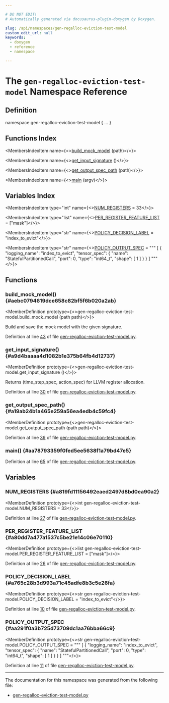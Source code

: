 ```yaml
---

# DO NOT EDIT!
# Automatically generated via docusaurus-plugin-doxygen by Doxygen.

slug: /api/namespaces/gen-regalloc-eviction-test-model
custom_edit_url: null
keywords:
  - doxygen
  - reference
  - namespace

---
```





# The `gen-regalloc-eviction-test-model` Namespace Reference

<DoxygenPage pluginConfig={pluginConfig}>



## Definition

<CodeBlock>namespace gen-regalloc-eviction-test-model &#123; ... &#125;</CodeBlock>

## Functions Index

<MembersIndex>

<MembersIndexItem
  name={<><a href="#aebc0794619dce658c82bf5f6b020a2ab">build&#95;mock&#95;model</a> (path)</>}>
</MembersIndexItem>

<MembersIndexItem
  name={<><a href="#a9d4baaaa4d1082b1e375b64fb4d12737">get&#95;input&#95;signature</a> ()</>}>
</MembersIndexItem>

<MembersIndexItem
  name={<><a href="#a19ab24b1a465e259a56ea4edb4c59fc4">get&#95;output&#95;spec&#95;path</a> (path)</>}>
</MembersIndexItem>

<MembersIndexItem
  name={<><a href="#aa78793359f0fed5ee5638f1a79bd47e5">main</a> (argv)</>}>
</MembersIndexItem>

</MembersIndex>

## Variables Index

<MembersIndex>

<MembersIndexItem
  type="int"
  name={<><a href="#a819fd11156492eaed2497d8bd0ea90a2">NUM&#95;REGISTERS</a> =  33</>}>
</MembersIndexItem>

<MembersIndexItem
  type="list"
  name={<><a href="#a80dd7a477a1537c5be21e14c06e70110">PER&#95;REGISTER&#95;FEATURE&#95;LIST</a> =  &#91;&quot;mask&quot;&#93;</>}>
</MembersIndexItem>

<MembersIndexItem
  type="str"
  name={<><a href="#a765c28b3d993a71c45adfe8b3c5e26fa">POLICY&#95;DECISION&#95;LABEL</a> =  &quot;index&#95;to&#95;evict&quot;</>}>
</MembersIndexItem>

<MembersIndexItem
  type="str"
  name={<><a href="#aa291f0a3b725d73709dc1aa76bba66c9">POLICY&#95;OUTPUT&#95;SPEC</a> =  &quot;&quot;&quot;
&#91;
    &#123;
        &quot;logging&#95;name&quot;: &quot;index&#95;to&#95;evict&quot;,
        &quot;tensor&#95;spec&quot;: &#123;
            &quot;name&quot;: &quot;StatefulPartitionedCall&quot;,
            &quot;port&quot;: 0,
            &quot;type&quot;: &quot;int64&#95;t&quot;,
            &quot;shape&quot;: &#91;
                1
            &#93;
        &#125;
    &#125;
&#93;
&quot;&quot;&quot;</>}>
</MembersIndexItem>

</MembersIndex>


<SectionDefinition>

## Functions

### build&#95;mock&#95;model() {#aebc0794619dce658c82bf5f6b020a2ab}

<MemberDefinition
  prototype={<>gen-regalloc-eviction-test-model.build&#95;mock&#95;model (path path)</>}>

<CodeBlock>
Build and save the mock model with the given signature.</CodeBlock>

Definition at line <a href="/docs/api/files/lib/lib/analysis/lib/analysis/models/gen-regalloc-eviction-test-model-py/#l00043">43</a> of file <a href="/docs/api/files/lib/lib/analysis/lib/analysis/models/gen-regalloc-eviction-test-model-py">gen-regalloc-eviction-test-model.py</a>.
</MemberDefinition>

### get&#95;input&#95;signature() {#a9d4baaaa4d1082b1e375b64fb4d12737}

<MemberDefinition
  prototype={<>gen-regalloc-eviction-test-model.get&#95;input&#95;signature ()</>}>

<CodeBlock>
Returns (time&#95;step&#95;spec, action&#95;spec) for LLVM register allocation.</CodeBlock>

Definition at line <a href="/docs/api/files/lib/lib/analysis/lib/analysis/models/gen-regalloc-eviction-test-model-py/#l00030">30</a> of file <a href="/docs/api/files/lib/lib/analysis/lib/analysis/models/gen-regalloc-eviction-test-model-py">gen-regalloc-eviction-test-model.py</a>.
</MemberDefinition>

### get&#95;output&#95;spec&#95;path() {#a19ab24b1a465e259a56ea4edb4c59fc4}

<MemberDefinition
  prototype={<>gen-regalloc-eviction-test-model.get&#95;output&#95;spec&#95;path (path path)</>}>

Definition at line <a href="/docs/api/files/lib/lib/analysis/lib/analysis/models/gen-regalloc-eviction-test-model-py/#l00039">39</a> of file <a href="/docs/api/files/lib/lib/analysis/lib/analysis/models/gen-regalloc-eviction-test-model-py">gen-regalloc-eviction-test-model.py</a>.
</MemberDefinition>

### main() {#aa78793359f0fed5ee5638f1a79bd47e5}

<MemberDefinition
  prototype="gen-regalloc-eviction-test-model.main (argv argv)">

Definition at line <a href="/docs/api/files/lib/lib/analysis/lib/analysis/models/gen-regalloc-eviction-test-model-py/#l00065">65</a> of file <a href="/docs/api/files/lib/lib/analysis/lib/analysis/models/gen-regalloc-eviction-test-model-py">gen-regalloc-eviction-test-model.py</a>.
</MemberDefinition>

</SectionDefinition>

<SectionDefinition>

## Variables

### NUM&#95;REGISTERS {#a819fd11156492eaed2497d8bd0ea90a2}

<MemberDefinition
  prototype={<>int gen-regalloc-eviction-test-model.NUM&#95;REGISTERS =  33</>}>

Definition at line <a href="/docs/api/files/lib/lib/analysis/lib/analysis/models/gen-regalloc-eviction-test-model-py/#l00027">27</a> of file <a href="/docs/api/files/lib/lib/analysis/lib/analysis/models/gen-regalloc-eviction-test-model-py">gen-regalloc-eviction-test-model.py</a>.
</MemberDefinition>

### PER&#95;REGISTER&#95;FEATURE&#95;LIST {#a80dd7a477a1537c5be21e14c06e70110}

<MemberDefinition
  prototype={<>list gen-regalloc-eviction-test-model.PER&#95;REGISTER&#95;FEATURE&#95;LIST =  &#91;&quot;mask&quot;&#93;</>}>

Definition at line <a href="/docs/api/files/lib/lib/analysis/lib/analysis/models/gen-regalloc-eviction-test-model-py/#l00026">26</a> of file <a href="/docs/api/files/lib/lib/analysis/lib/analysis/models/gen-regalloc-eviction-test-model-py">gen-regalloc-eviction-test-model.py</a>.
</MemberDefinition>

### POLICY&#95;DECISION&#95;LABEL {#a765c28b3d993a71c45adfe8b3c5e26fa}

<MemberDefinition
  prototype={<>str gen-regalloc-eviction-test-model.POLICY&#95;DECISION&#95;LABEL =  &quot;index&#95;to&#95;evict&quot;</>}>

Definition at line <a href="/docs/api/files/lib/lib/analysis/lib/analysis/models/gen-regalloc-eviction-test-model-py/#l00010">10</a> of file <a href="/docs/api/files/lib/lib/analysis/lib/analysis/models/gen-regalloc-eviction-test-model-py">gen-regalloc-eviction-test-model.py</a>.
</MemberDefinition>

### POLICY&#95;OUTPUT&#95;SPEC {#aa291f0a3b725d73709dc1aa76bba66c9}

<MemberDefinition
  prototype={<>str gen-regalloc-eviction-test-model.POLICY&#95;OUTPUT&#95;SPEC =  &quot;&quot;&quot;
&#91;
    &#123;
        &quot;logging&#95;name&quot;: &quot;index&#95;to&#95;evict&quot;,
        &quot;tensor&#95;spec&quot;: &#123;
            &quot;name&quot;: &quot;StatefulPartitionedCall&quot;,
            &quot;port&quot;: 0,
            &quot;type&quot;: &quot;int64&#95;t&quot;,
            &quot;shape&quot;: &#91;
                1
            &#93;
        &#125;
    &#125;
&#93;
&quot;&quot;&quot;</>}>

Definition at line <a href="/docs/api/files/lib/lib/analysis/lib/analysis/models/gen-regalloc-eviction-test-model-py/#l00011">11</a> of file <a href="/docs/api/files/lib/lib/analysis/lib/analysis/models/gen-regalloc-eviction-test-model-py">gen-regalloc-eviction-test-model.py</a>.
</MemberDefinition>

</SectionDefinition>

<hr/>

The documentation for this namespace was generated from the following file:

<ul>
<li><a href="/docs/api/files/lib/lib/analysis/lib/analysis/models/gen-regalloc-eviction-test-model-py">gen-regalloc-eviction-test-model.py</a></li>
</ul>

</DoxygenPage>
